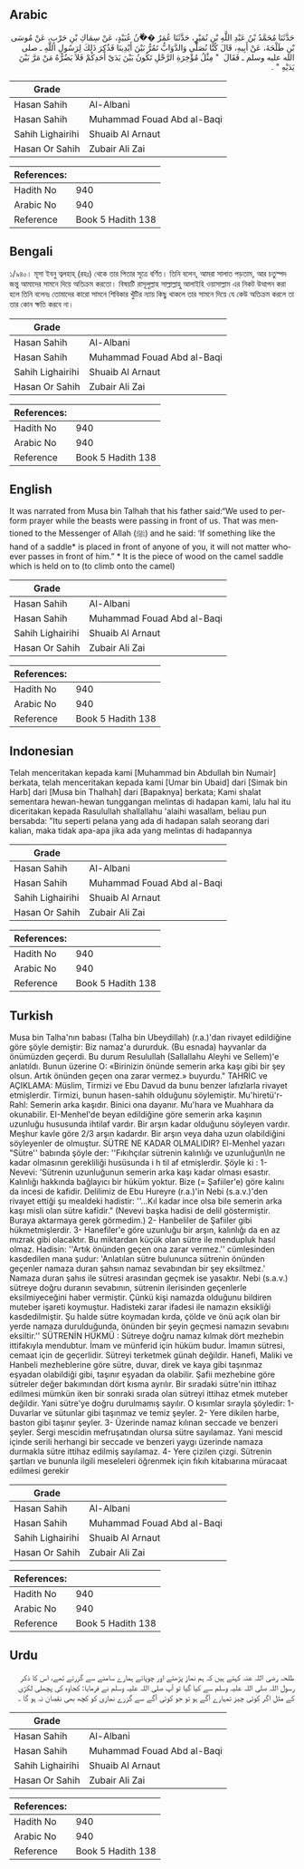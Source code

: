 ## Arabic


<div dir="rtl" lang="ar" style={{fontSize:'larger',backgroundColor:'#f8f9fa',padding:20}}>
حَدَّثَنَا مُحَمَّدُ بْنُ عَبْدِ اللَّهِ بْنِ نُمَيْرٍ، حَدَّثَنَا عُمَرُ ��ْنُ عُبَيْدٍ، عَنْ سِمَاكِ بْنِ حَرْبٍ، عَنْ مُوسَى بْنِ طَلْحَةَ، عَنْ أَبِيهِ، قَالَ كُنَّا نُصَلِّي وَالدَّوَابُّ تَمُرُّ بَيْنَ أَيْدِينَا فَذُكِرَ ذَلِكَ لِرَسُولِ اللَّهِ ـ صلى الله عليه وسلم ـ فَقَالَ ‏ "‏ مِثْلُ مُؤْخِرَةِ الرَّحْلِ تَكُونُ بَيْنَ يَدَىْ أَحَدِكُمْ فَلاَ يَضُرُّهُ مَنْ مَرَّ بَيْنَ يَدَيْهِ ‏"‏ ‏.‏
</div>
<div style={{backgroundColor:'#f8f9fa',padding:20, marginBottom: 10}}><table> <thead> <tr> <th>Grade</th> <th></th> </tr> </thead> <tbody> <tr><td>Hasan Sahih</td><td>Al-Albani</td></tr><tr><td>Hasan Sahih</td><td>Muhammad Fouad Abd al-Baqi</td></tr><tr><td>Sahih Lighairihi</td><td>Shuaib Al Arnaut</td></tr><tr><td>Hasan Or Sahih</td><td>Zubair Ali Zai</td></tr></tbody></table><table> <thead> <tr> <th>References:</th> <th></th> </tr> </thead> <tbody><tr><td>Hadith No</td><td>940</td></tr><tr><td>Arabic No</td><td>940</td></tr><tr><td>Reference</td><td>Book 5 Hadith 138</td></tr></tbody></table></div>

## Bengali


<div dir="ltr" lang="bn" style={{fontSize:'larger',backgroundColor:'#f8f9fa',padding:20}}>
১/৯৪০। মূসা ইবনু ত্বলহাহ্ (রহঃ) থেকে তার পিতার সূত্রে বর্ণিত। তিনি বলেন, আমরা সালাত পড়তাম, আর চতুস্পদ জন্তু আমাদের সামনে দিয়ে অতিক্রম করতো। বিষয়টি রাসূলুল্লাহ সাল্লাল্লাহু আলাইহি ওয়াসাল্লাম এর নিকট উত্থাপন করা হলে তিনি বলেনঃ তোমাদের কারো সামনে শিবিকার খুঁটির ন্যায় কিছু থাকলে তার সামনে দিয়ে যে কেউ অতিক্রম করলে তা তার কোন ক্ষতি করবে না।
</div>
<div style={{backgroundColor:'#f8f9fa',padding:20, marginBottom: 10}}><table> <thead> <tr> <th>Grade</th> <th></th> </tr> </thead> <tbody> <tr><td>Hasan Sahih</td><td>Al-Albani</td></tr><tr><td>Hasan Sahih</td><td>Muhammad Fouad Abd al-Baqi</td></tr><tr><td>Sahih Lighairihi</td><td>Shuaib Al Arnaut</td></tr><tr><td>Hasan Or Sahih</td><td>Zubair Ali Zai</td></tr></tbody></table><table> <thead> <tr> <th>References:</th> <th></th> </tr> </thead> <tbody><tr><td>Hadith No</td><td>940</td></tr><tr><td>Arabic No</td><td>940</td></tr><tr><td>Reference</td><td>Book 5 Hadith 138</td></tr></tbody></table></div>

## English


<div dir="ltr" lang="en" style={{fontSize:'larger',backgroundColor:'#f8f9fa',padding:20}}>
It was narrated from Musa bin Talhah that his father said:“We used to perform prayer while the beasts were passing in front of us. That was mentioned to the Messenger of Allah (ﷺ) and he said: ‘If something like the hand of a saddle* is placed in front of anyone of you, it will not matter whoever passes in front of him.” * It is the piece of wood on the camel saddle which is held on to (to climb onto the camel)
</div>
<div style={{backgroundColor:'#f8f9fa',padding:20, marginBottom: 10}}><table> <thead> <tr> <th>Grade</th> <th></th> </tr> </thead> <tbody> <tr><td>Hasan Sahih</td><td>Al-Albani</td></tr><tr><td>Hasan Sahih</td><td>Muhammad Fouad Abd al-Baqi</td></tr><tr><td>Sahih Lighairihi</td><td>Shuaib Al Arnaut</td></tr><tr><td>Hasan Or Sahih</td><td>Zubair Ali Zai</td></tr></tbody></table><table> <thead> <tr> <th>References:</th> <th></th> </tr> </thead> <tbody><tr><td>Hadith No</td><td>940</td></tr><tr><td>Arabic No</td><td>940</td></tr><tr><td>Reference</td><td>Book 5 Hadith 138</td></tr></tbody></table></div>

## Indonesian


<div dir="ltr" lang="id" style={{fontSize:'larger',backgroundColor:'#f8f9fa',padding:20}}>
Telah menceritakan kepada kami [Muhammad bin Abdullah bin Numair] berkata, telah menceritakan kepada kami [Umar bin Ubaid] dari [Simak bin Harb] dari [Musa bin Thalhah] dari [Bapaknya] berkata; Kami shalat sementara hewan-hewan tunggangan melintas di hadapan kami, lalu hal itu diceritakan kepada Rasulullah shallallahu 'alaihi wasallam, beliau pun bersabda: "Itu seperti pelana yang ada di hadapan salah seorang dari kalian, maka tidak apa-apa jika ada yang melintas di hadapannya
</div>
<div style={{backgroundColor:'#f8f9fa',padding:20, marginBottom: 10}}><table> <thead> <tr> <th>Grade</th> <th></th> </tr> </thead> <tbody> <tr><td>Hasan Sahih</td><td>Al-Albani</td></tr><tr><td>Hasan Sahih</td><td>Muhammad Fouad Abd al-Baqi</td></tr><tr><td>Sahih Lighairihi</td><td>Shuaib Al Arnaut</td></tr><tr><td>Hasan Or Sahih</td><td>Zubair Ali Zai</td></tr></tbody></table><table> <thead> <tr> <th>References:</th> <th></th> </tr> </thead> <tbody><tr><td>Hadith No</td><td>940</td></tr><tr><td>Arabic No</td><td>940</td></tr><tr><td>Reference</td><td>Book 5 Hadith 138</td></tr></tbody></table></div>

## Turkish


<div dir="ltr" lang="tr" style={{fontSize:'larger',backgroundColor:'#f8f9fa',padding:20}}>
Musa bin Talha'nın babası (Talha bin Ubeydillah) (r.a.)'dan rivayet edildiğine göre şöyle demiştir: Biz namaz'a dururduk. (Bu esnada) hayvanlar da önümüzden geçerdi. Bu durum Resulullah (Sallallahu Aleyhi ve Sellem)'e anlatıldı. Bunun üzerine O: «Birinizin önünde semerin arka kaşı gibi bir şey olsun. Artık önünden geçen ona zarar vermez.» buyurdu." TAHRİC ve AÇIKLAMA: Müslim, Tirmizi ve Ebu Davud da bunu benzer lafızlarla rivayet etmişlerdir. Tirmizi, bunun hasen-sahih olduğunu söylemiştir. Mu'hiretü'r-Rahl: Semerin arka kaşıdır. Binici ona dayanır. Mu'hara ve Muahhara da okunabilir. EI-Menhel'de beyan edildiğine göre semerin arka kaşının uzunluğu hususunda ihtilaf vardır. Bir arşın kadar olduğunu söyleyen vardır. Meşhur kavle göre 2/3 arşın kadardır. Bir arşın veya daha uzun olabildiğini söyleyenler de olmuştur. SÜTRE NE KADAR OLMALIDIR? El-Menhel yazarı "Sütre'' babında şöyle der: ''Fıkıhçılar sütrenin kalınlığı ve uzunluğun\ln ne kadar olmasının gerekliliği husüsunda i h til af etmişlerdir. Şöyle ki : 1- Nevevi: 'Sütrenin uzunluğunun semerin arka kaşı kadar olması esastır. Kalınlığı hakkında bağlayıcı bir hüküm yoktur. Bize (= Şafiiler'e) göre kalını da incesi de kafidir. Delilimiz de Ebu Hureyre (r.a.)'in Nebi (s.a.v.)'den rivayet ettiği şu mealdeki hadistir: ''...Kıl kadar ince olsa bile semerin arka kaşı misli olan sütre kafidir." (Nevevi başka hadisi de delil göstermiştir. Buraya aktarmaya gerek görmedim.) 2- Hanbeliler de Şafiiler gibi hükmetmişlerdir. 3- Hanefiler'e göre uzunluğu bir arşın, kalınlığı da en az mızrak gibi olacaktır. Bu miktardan küçük olan sütre ile mendupluk hasıl olmaz. Hadisin: ''Artık önünden geçen ona zarar vermez.'' cümlesinden kasdedilen mana şudur: 'Anlatılan sütre bulununca sütrenin önünden geçenler namaza duran şahsın namaz sevabından bir şey eksiltmez.' Namaza duran şahıs ile sütresi arasından geçmek ise yasaktır. Nebi (s.a.v.) sütreye doğru duranın sevabının, sütrenin ilerisinden geçenlerle eksilmiyeceğini haber vermiştir. Çünkü kişi namazda olduğunu bildiren muteber işareti koymuştur. Hadisteki zarar ifadesi ile namazın eksikliği kasdedilmiştir. Şu halde sütre koymadan kırda, çölde ve önü açık olan bir yerde namaza durulduğunda, önünden bir şeyin geçmesi namazın sevabını eksiltir.'' SÜTRENİN HÜKMÜ : Sütreye doğru namaz kılmak dört mezhebin ittifakıyla mendubtur. İmam ve münferid için hüküm budur. İmamın sütresi, cemaat için de geçerlidir. Sütreyi terketmek günah değildir. Hanefi, Maliki ve Hanbeli mezhebIerine göre sütre, duvar, direk ve kaya gibi taşınmaz eşyadan olabildiği gibi, taşınır eşyadan da olabilir. Şafii mezhebine göre sütreler değer bakımından dört kısma ayrılır. Bir sıradaki sütre'nin ittihaz edilmesi mümkün iken bir sonraki sırada olan sütreyi ittihaz etmek muteber değildir. Yani sütre'ye doğru durulmamış sayılır. O kısımlar sırayla şöyledir: 1- Duvarlar ve sütunlar gibi taşınmaz ve temiz şeyler. 2- Yere dikilen harbe, baston gibi taşınır şeyler. 3- Üzerinde namaz kılınan seccade ve benzeri şeyler. Sergi mescidin mefruşatından olursa sütre sayılamaz. Yani mescid içinde serili herhangi bir seccade ve benzeri yaygı üzerinde namaza durmakla sütre ittihaz edilmiş sayılamaz. 4- Yere çizilen çizgi. Sütrenin şartları ve bununla ilgili meseleleri öğrenmek için fıkıh kitabıarına müracaat edilmesi gerekir
</div>
<div style={{backgroundColor:'#f8f9fa',padding:20, marginBottom: 10}}><table> <thead> <tr> <th>Grade</th> <th></th> </tr> </thead> <tbody> <tr><td>Hasan Sahih</td><td>Al-Albani</td></tr><tr><td>Hasan Sahih</td><td>Muhammad Fouad Abd al-Baqi</td></tr><tr><td>Sahih Lighairihi</td><td>Shuaib Al Arnaut</td></tr><tr><td>Hasan Or Sahih</td><td>Zubair Ali Zai</td></tr></tbody></table><table> <thead> <tr> <th>References:</th> <th></th> </tr> </thead> <tbody><tr><td>Hadith No</td><td>940</td></tr><tr><td>Arabic No</td><td>940</td></tr><tr><td>Reference</td><td>Book 5 Hadith 138</td></tr></tbody></table></div>

## Urdu


<div dir="rtl" lang="ur" style={{fontSize:'larger',backgroundColor:'#f8f9fa',padding:20}}>
طلحہ رضی اللہ عنہ کہتے ہیں کہ ہم نماز پڑھتے اور چوپائے ہمارے سامنے سے گزرتے تھے، اس کا ذکر رسول اللہ صلی اللہ علیہ وسلم سے کیا گیا تو آپ صلی اللہ علیہ وسلم نے فرمایا: کجاوہ کی پچھلی لکڑی کے مثل اگر کوئی چیز تمہارے آگے ہو تو جو کوئی آگے سے گزرے نمازی کو کچھ بھی نقصان نہ ہو گا ۔
</div>
<div style={{backgroundColor:'#f8f9fa',padding:20, marginBottom: 10}}><table> <thead> <tr> <th>Grade</th> <th></th> </tr> </thead> <tbody> <tr><td>Hasan Sahih</td><td>Al-Albani</td></tr><tr><td>Hasan Sahih</td><td>Muhammad Fouad Abd al-Baqi</td></tr><tr><td>Sahih Lighairihi</td><td>Shuaib Al Arnaut</td></tr><tr><td>Hasan Or Sahih</td><td>Zubair Ali Zai</td></tr></tbody></table><table> <thead> <tr> <th>References:</th> <th></th> </tr> </thead> <tbody><tr><td>Hadith No</td><td>940</td></tr><tr><td>Arabic No</td><td>940</td></tr><tr><td>Reference</td><td>Book 5 Hadith 138</td></tr></tbody></table></div>